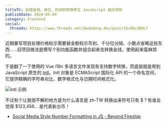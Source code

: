```yaml
---
titleTC: 处理金钱、单位、时间的转换原生 JavaScript 就办得到
publishDate: 2024-05-09
category: Frontend
social:
  threads: https://www.threads.net/@webdong.dev/post/C6v6bx1BHLY
---
```


近期重写项目处理价格标示需要替金额标示币别、千分位分隔、小数点省略这些东西……旧项目做法是撰写个别功能函数并组合起来去转换金钱，使用起来蛮麻烦的。

于是翻了一下使用的 Vue i18n 多语言文件发现有支持数字转换，而底层就是用到 JavaScript 原生的 [Intl](https://developer.mozilla.org/en-US/docs/Web/JavaScript/Reference/Global_Objects/Intl)。Intl 对象是 ECMAScript 国际化 API 的一个命名空间，它提供精确的字符串对比、数字格式化与日期时间格式化。

![Intl 示例](./intl-example.webp)

不过有个让我很不解的地方是为什么语言是 zh-TW 转换出来符号只有 $？有谁会觉得 $123,456... 是代表新台币！

- [Social Media Style Number Formatting in JS - Beyond Fireship](https://www.youtube.com/watch?v=FUngCjDzFDo)
